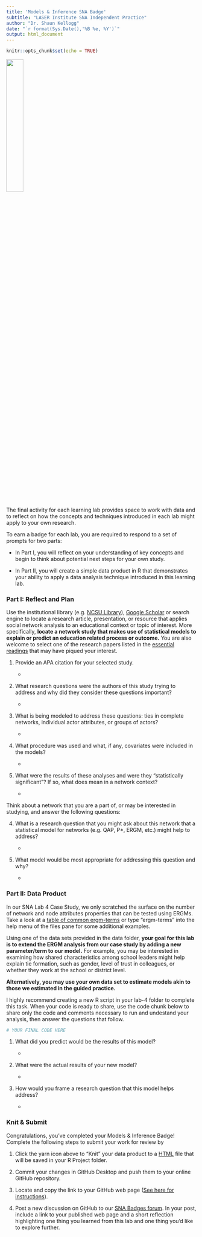 ```yaml
---
title: 'Models & Inference SNA Badge'
subtitle: "LASER Institute SNA Independent Practice"
author: "Dr. Shaun Kellogg"
date: "`r format(Sys.Date(),'%B %e, %Y')`"
output: html_document
---
```


```r
knitr::opts_chunk$set(echo = TRUE)
```

![](img/SNA_ModelsInf_HX.jpg){width="30%"}

The final activity for each learning lab provides space to work with data and to reflect on how the concepts and techniques introduced in each lab might apply to your own research.

To earn a badge for each lab, you are required to respond to a set of prompts for two parts: 

-   In Part I, you will reflect on your understanding of key concepts and begin to think about potential next steps for your own study.

-   In Part II, you will create a simple data product in R that demonstrates your ability to apply a data analysis technique introduced in this learning lab.

### Part I: Reflect and Plan

Use the institutional library (e.g. [NCSU Library](https://www.lib.ncsu.edu/#articles)), [Google Scholar](https://scholar.google.com/) or search engine to locate a research article, presentation, or resource that applies social network analysis to an educational context or topic of interest. More specifically, **locate a network study that makes use of statistical models to explain or predict an education related process or outcome.** You are also welcome to select one of the research papers listed in the [essential readings](https://github.com/laser-institute/essential-readings/tree/main/sna-labs/sna-lab-4) that may have piqued your interest.

1.  Provide an APA citation for your selected study.

    -   

2.  What research questions were the authors of this study trying to address and why did they consider these questions important?

    -   

3.  What is being modeled to address these questions: ties in complete networks, individual actor attributes, or groups of actors?

    -   

4.  What procedure was used and what, if any, covariates were included in the models?

    -   

5.  What were the results of these analyses and were they "statistically significant"? If so, what does mean in a network context?

    -   

Think about a network that you are a part of, or may be interested in studying, and answer the following questions:

4.  What is a research question that you might ask about this network that a statistical model for networks (e.g. QAP, P\*, ERGM, etc.) might help to address?

    -   

5.  What model would be most appropriate for addressing this question and why?

    -   

### Part II: Data Product

In our SNA Lab 4 Case Study, we only scratched the surface on the number of network and node attributes properties that can be tested using ERGMs. Take a look at a [table of common ergm-terms](http://statnet.org/nme/d2-ergmterms.html) or type "ergm-terms" into the help menu of the files pane for some additional examples.

Using one of the data sets provided in the data folder, **your goal for this lab is to extend the ERGM analysis from our case study by adding a new parameter/term to our model.** For example, you may be interested in examining how shared characteristics among school leaders might help explain tie formation, such as gender, level of trust in colleagues, or whether they work at the school or district level.

**Alternatively, you may use your own data set to estimate models akin to those we estimated in the guided practice.** 

I highly recommend creating a new R script in your lab-4 folder to complete this task. When your code is ready to share, use the code chunk below to share only the code and comments necessary to run and undestand your analysis, then answer the questions that follow.

```r
# YOUR FINAL CODE HERE


```

1.  What did you predict would be the results of this model?

    -   

2.  What were the actual results of your new model?

    -   

3.  How would you frame a research question that this model helps address?

    -   

### Knit & Submit

Congratulations, you've completed your Models & Inference Badge! Complete the following steps to submit your work for review by

1.  Click the yarn icon above to "Knit" your data product to a [HTML](https://bookdown.org/yihui/rmarkdown/html-document.html) file that will be saved in your R Project folder.

2.  Commit your changes in GitHub Desktop and push them to your online GitHub repository.

3.  Locate and copy the link to your GitHub web page ([See here for instructions](https://towardsdatascience.com/how-to-create-a-free-github-pages-website-53743d7524e1)).

4.  Post a new discussion on GitHub to our [SNA Badges forum](https://github.com/orgs/laser-institute/teams/network-analysis/discussions/1). In your post, include a link to your published web page and a short reflection highlighting one thing you learned from this lab and one thing you'd like to explore further.
